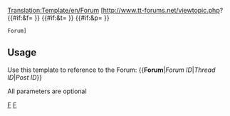 <noinclude>[[Translation:Template/en/Forum]]</noinclude><includeonly>
[http://www.tt-forums.net/viewtopic.php?<!--
-->{{#if:{{{1|}}}&f={{{1|0}}} }}<!--
-->{{#if:{{{2|}}}&t={{{2|0}}} }}<!--
-->{{#if:{{{3|}}}&p={{{3|0}}} }}
 Forum]
</includeonly>
<noinclude>
{{en/Forum|657476|6876|6876876}}
==Usage==
Use this template to reference to the Forum:
<nowiki>{{</nowiki>'''Forum'''|''Forum ID''|''Thread ID''|''Post ID''<nowiki>}}</nowiki>

All parameters are optional

[[Category:en/Templates|F]][[Category:en/Link Templates|F]]</noinclude>
